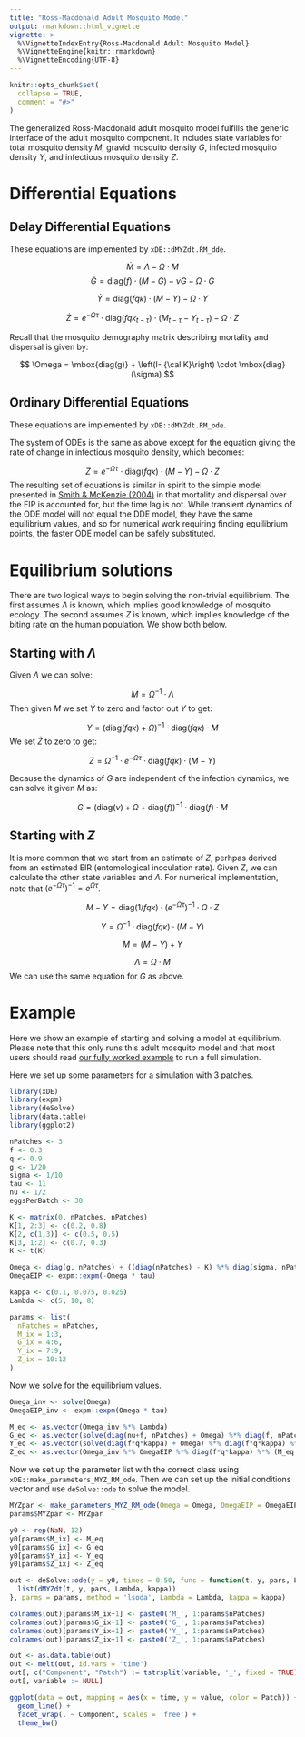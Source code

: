 ```yaml
---
title: "Ross-Macdonald Adult Mosquito Model"
output: rmarkdown::html_vignette
vignette: >
  %\VignetteIndexEntry{Ross-Macdonald Adult Mosquito Model}
  %\VignetteEngine{knitr::rmarkdown}
  %\VignetteEncoding{UTF-8}
---
```


```r
knitr::opts_chunk$set(
  collapse = TRUE,
  comment = "#>"
)
```

The generalized Ross-Macdonald adult mosquito model fulfills the generic interface of the adult mosquito component. It includes state variables for total mosquito density $M$, gravid mosquito density $G$, infected mosquito density $Y$, and infectious mosquito density $Z$.

# Differential Equations

## Delay Differential Equations

These equations are implemented by `xDE::dMYZdt.RM_dde`.

$$
\dot{M} = \Lambda - \Omega\cdot M 
$$
$$
\dot{G} = \mbox{diag}(f) \cdot (M-G) - \nu G - \Omega \cdot G
$$

$$
\dot{Y} = \mbox{diag}(fq\kappa) \cdot (M-Y) - \Omega \cdot Y
$$

$$
\dot{Z} = e^{-\Omega \tau} \cdot \mbox{diag}(fq\kappa_{t-\tau}) \cdot (M_{t-\tau}-Y_{t-\tau}) - \Omega \cdot Z
$$

Recall that the mosquito demography matrix describing mortality and dispersal is given by:

$$
\Omega =  \mbox{diag(g)} + \left(I- {\cal K}\right) \cdot \mbox{diag}(\sigma)
$$

## Ordinary Differential Equations

These equations are implemented by `xDE::dMYZdt.RM_ode`.

The system of ODEs is the same as above except for the equation giving the rate of change
in infectious mosquito density, which becomes:

$$
\dot{Z} = e^{-\Omega \tau} \cdot \mbox{diag}(fq\kappa) \cdot (M-Y) - \Omega \cdot Z
$$
The resulting set of equations is similar in spirit to the simple model presented in
[Smith & McKenzie (2004)](https://malariajournal.biomedcentral.com/articles/10.1186/1475-2875-3-13) in that
mortality and dispersal over the EIP is accounted for, but the time lag is not. While
transient dynamics of the ODE model will not equal the DDE model, they have the same
equilibrium values, and so for numerical work requiring finding equilibrium points, the faster
ODE model can be safely substituted.

# Equilibrium solutions

There are two logical ways to begin solving the non-trivial equilibrium. The first
assumes $\Lambda$ is known, which implies good knowledge of mosquito ecology. The
second assumes $Z$ is known, which implies knowledge of the biting rate on the
human population. We show both below.

## Starting with $\Lambda$

Given $\Lambda$ we can solve:

$$
M = \Omega^{-1} \cdot \Lambda
$$
Then given $M$ we set $\dot{Y}$ to zero and factor out $Y$ to get:

$$
Y = (\mbox{diag}(fq\kappa) + \Omega)^{-1} \cdot \mbox{diag}(fq\kappa) \cdot M
$$
We set $\dot{Z}$ to zero to get:

$$
Z = \Omega^{-1} \cdot e^{-\Omega \tau} \cdot \mbox{diag}(fq\kappa) \cdot (M-Y)
$$

Because the dynamics of $G$ are independent of the infection dynamics, we can solve it given $M$ as:

$$
G = (\mbox{diag}(\nu) + \Omega + \mbox{diag}(f))^{-1} \cdot \mbox{diag}(f) \cdot M
$$

## Starting with $Z$

It is more common that we start from an estimate of $Z$, perhpas derived from an estimated EIR (entomological inoculation rate). Given $Z$, we can calculate the other state variables and $\Lambda$. For numerical implementation, note that $(e^{-\Omega\tau})^{-1} = e^{\Omega\tau}$.

$$
M-Y = \mbox{diag}(1/fq\kappa) \cdot (e^{-\Omega\tau})^{-1} \cdot \Omega \cdot Z
$$

$$
Y = \Omega^{-1} \cdot \mbox{diag}(fq\kappa) \cdot (M-Y)
$$

$$
M = (M - Y) + Y
$$

$$
\Lambda = \Omega \cdot M
$$
We can use the same equation for $G$ as above.

# Example

Here we show an example of starting and solving a model at equilibrium. Please note that this only
runs this adult mosquito model and that most users should read [our fully worked example](ex_534.html)
to run a full simulation.

Here we set up some parameters for a simulation with 3 patches.

```r
library(xDE)
library(expm)
library(deSolve)
library(data.table)
library(ggplot2)

nPatches <- 3
f <- 0.3
q <- 0.9
g <- 1/20
sigma <- 1/10
tau <- 11
nu <- 1/2
eggsPerBatch <- 30

K <- matrix(0, nPatches, nPatches)
K[1, 2:3] <- c(0.2, 0.8)
K[2, c(1,3)] <- c(0.5, 0.5)
K[3, 1:2] <- c(0.7, 0.3)
K <- t(K)

Omega <- diag(g, nPatches) + ((diag(nPatches) - K) %*% diag(sigma, nPatches))
OmegaEIP <- expm::expm(-Omega * tau)

kappa <- c(0.1, 0.075, 0.025)
Lambda <- c(5, 10, 8)

params <- list(
  nPatches = nPatches,
  M_ix = 1:3,
  G_ix = 4:6,
  Y_ix = 7:9,
  Z_ix = 10:12
)
```

Now we solve for the equilibrium values.

```r
Omega_inv <- solve(Omega)
OmegaEIP_inv <- expm::expm(Omega * tau)

M_eq <- as.vector(Omega_inv %*% Lambda)
G_eq <- as.vector(solve(diag(nu+f, nPatches) + Omega) %*% diag(f, nPatches) %*% M_eq)
Y_eq <- as.vector(solve(diag(f*q*kappa) + Omega) %*% diag(f*q*kappa) %*% M_eq)
Z_eq <- as.vector(Omega_inv %*% OmegaEIP %*% diag(f*q*kappa) %*% (M_eq - Y_eq))
```

Now we set up the parameter list with the correct class using `xDE::make_parameters_MYZ_RM_ode`. Then we can set up the initial conditions vector and use `deSolve::ode` to solve the model.

```r
MYZpar <- make_parameters_MYZ_RM_ode(Omega = Omega, OmegaEIP = OmegaEIP, f = f, q = q, nu = nu, eggsPerBatch = eggsPerBatch, M0 = rep(0, nPatches), G0 = rep(0, nPatches), Y0 = rep(0, nPatches), Z0 = rep(0, nPatches))
params$MYZpar <- MYZpar

y0 <- rep(NaN, 12)
y0[params$M_ix] <- M_eq
y0[params$G_ix] <- G_eq
y0[params$Y_ix] <- Y_eq
y0[params$Z_ix] <- Z_eq

out <- deSolve::ode(y = y0, times = 0:50, func = function(t, y, pars, Lambda, kappa) {
  list(dMYZdt(t, y, pars, Lambda, kappa))
}, parms = params, method = 'lsoda', Lambda = Lambda, kappa = kappa)

colnames(out)[params$M_ix+1] <- paste0('M_', 1:params$nPatches)
colnames(out)[params$G_ix+1] <- paste0('G_', 1:params$nPatches)
colnames(out)[params$Y_ix+1] <- paste0('Y_', 1:params$nPatches)
colnames(out)[params$Z_ix+1] <- paste0('Z_', 1:params$nPatches)

out <- as.data.table(out)
out <- melt(out, id.vars = 'time')
out[, c("Component", "Patch") := tstrsplit(variable, '_', fixed = TRUE)]
out[, variable := NULL]

ggplot(data = out, mapping = aes(x = time, y = value, color = Patch)) +
  geom_line() +
  facet_wrap(. ~ Component, scales = 'free') +
  theme_bw()
```
